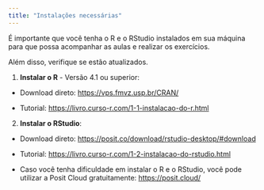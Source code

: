 ```yaml
---
title: "Instalações necessárias"
---
```


É importante que você tenha o R e o RStudio instalados em sua máquina para que possa acompanhar as aulas e realizar os exercícios.

Além disso, verifique se estão atualizados. 

1.  **Instalar o R** - Versão 4.1 ou superior:

-   Download direto: <https://vps.fmvz.usp.br/CRAN/>

-   Tutorial: <https://livro.curso-r.com/1-1-instalacao-do-r.html>

2.  **Instalar o RStudio**:

-   Download direto: <https://posit.co/download/rstudio-desktop/#download>

-   Tutorial: <https://livro.curso-r.com/1-2-instalacao-do-rstudio.html>





- Caso você tenha dificuldade em instalar o R e o RStudio, você pode utilizar a Posit Cloud gratuitamente: <https://posit.cloud/>